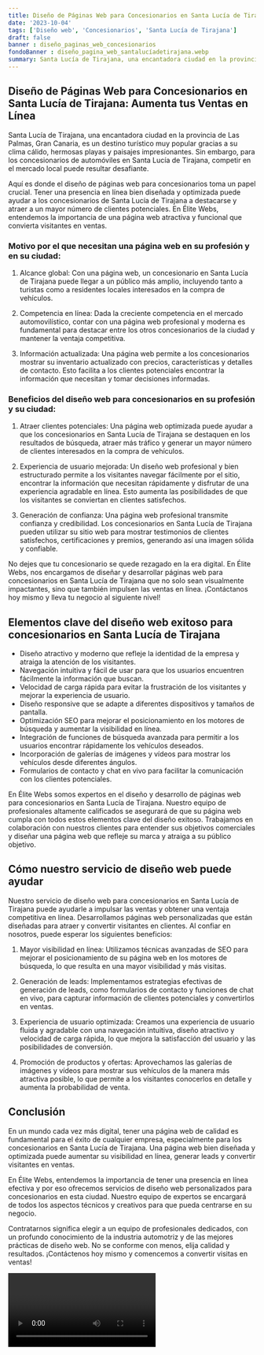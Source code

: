 ```yaml
---
title: Diseño de Páginas Web para Concesionarios en Santa Lucía de Tirajana
date: '2023-10-04'
tags: ['Diseño web', 'Concesionarios', 'Santa Lucía de Tirajana']
draft: false
banner : diseño_paginas_web_concesionarios
fondoBanner : diseño_pagina_web_santalucíadetirajana.webp
summary: Santa Lucía de Tirajana, una encantadora ciudad en la provincia de Las Palmas, Gran Canaria, es un destino turístico muy popular gracias a su clima cálido, hermosas playas y paisajes impresionantes. Sin embargo, para los concesionarios de automóviles en Santa Lucía de Tirajana, competir en el mercado local puede resultar desafiante.
---
```


## Diseño de Páginas Web para Concesionarios en Santa Lucía de Tirajana: Aumenta tus Ventas en Línea

Santa Lucía de Tirajana, una encantadora ciudad en la provincia de Las Palmas, Gran Canaria, es un destino turístico muy popular gracias a su clima cálido, hermosas playas y paisajes impresionantes. Sin embargo, para los concesionarios de automóviles en Santa Lucía de Tirajana, competir en el mercado local puede resultar desafiante.

Aquí es donde el diseño de páginas web para concesionarios toma un papel crucial. Tener una presencia en línea bien diseñada y optimizada puede ayudar a los concesionarios de Santa Lucía de Tirajana a destacarse y atraer a un mayor número de clientes potenciales. En Élite Webs, entendemos la importancia de una página web atractiva y funcional que convierta visitantes en ventas.

### Motivo por el que necesitan una página web en su profesión y en su ciudad:

1. Alcance global: Con una página web, un concesionario en Santa Lucía de Tirajana puede llegar a un público más amplio, incluyendo tanto a turistas como a residentes locales interesados en la compra de vehículos.

2. Competencia en línea: Dada la creciente competencia en el mercado automovilístico, contar con una página web profesional y moderna es fundamental para destacar entre los otros concesionarios de la ciudad y mantener la ventaja competitiva.

3. Información actualizada: Una página web permite a los concesionarios mostrar su inventario actualizado con precios, características y detalles de contacto. Esto facilita a los clientes potenciales encontrar la información que necesitan y tomar decisiones informadas.

### Beneficios del diseño web para concesionarios en su profesión y su ciudad:

1. Atraer clientes potenciales: Una página web optimizada puede ayudar a que los concesionarios en Santa Lucía de Tirajana se destaquen en los resultados de búsqueda, atraer más tráfico y generar un mayor número de clientes interesados en la compra de vehículos.

2. Experiencia de usuario mejorada: Un diseño web profesional y bien estructurado permite a los visitantes navegar fácilmente por el sitio, encontrar la información que necesitan rápidamente y disfrutar de una experiencia agradable en línea. Esto aumenta las posibilidades de que los visitantes se conviertan en clientes satisfechos.

3. Generación de confianza: Una página web profesional transmite confianza y credibilidad. Los concesionarios en Santa Lucía de Tirajana pueden utilizar su sitio web para mostrar testimonios de clientes satisfechos, certificaciones y premios, generando así una imagen sólida y confiable.

No dejes que tu concesionario se quede rezagado en la era digital. En Élite Webs, nos encargamos de diseñar y desarrollar páginas web para concesionarios en Santa Lucía de Tirajana que no solo sean visualmente impactantes, sino que también impulsen las ventas en línea. ¡Contáctanos hoy mismo y lleva tu negocio al siguiente nivel!

<GifSeo />

<Cta />

## Elementos clave del diseño web exitoso para concesionarios en Santa Lucía de Tirajana

- Diseño atractivo y moderno que refleje la identidad de la empresa y atraiga la atención de los visitantes.
- Navegación intuitiva y fácil de usar para que los usuarios encuentren fácilmente la información que buscan.
- Velocidad de carga rápida para evitar la frustración de los visitantes y mejorar la experiencia de usuario.
- Diseño responsive que se adapte a diferentes dispositivos y tamaños de pantalla.
- Optimización SEO para mejorar el posicionamiento en los motores de búsqueda y aumentar la visibilidad en línea.
- Integración de funciones de búsqueda avanzada para permitir a los usuarios encontrar rápidamente los vehículos deseados.
- Incorporación de galerías de imágenes y vídeos para mostrar los vehículos desde diferentes ángulos.
- Formularios de contacto y chat en vivo para facilitar la comunicación con los clientes potenciales.

En Élite Webs somos expertos en el diseño y desarrollo de páginas web para concesionarios en Santa Lucía de Tirajana. Nuestro equipo de profesionales altamente calificados se asegurará de que su página web cumpla con todos estos elementos clave del diseño exitoso. Trabajamos en colaboración con nuestros clientes para entender sus objetivos comerciales y diseñar una página web que refleje su marca y atraiga a su público objetivo.

## Cómo nuestro servicio de diseño web puede ayudar

Nuestro servicio de diseño web para concesionarios en Santa Lucía de Tirajana puede ayudarle a impulsar las ventas y obtener una ventaja competitiva en línea. Desarrollamos páginas web personalizadas que están diseñadas para atraer y convertir visitantes en clientes. Al confiar en nosotros, puede esperar los siguientes beneficios:

1. Mayor visibilidad en línea: Utilizamos técnicas avanzadas de SEO para mejorar el posicionamiento de su página web en los motores de búsqueda, lo que resulta en una mayor visibilidad y más visitas.

2. Generación de leads: Implementamos estrategias efectivas de generación de leads, como formularios de contacto y funciones de chat en vivo, para capturar información de clientes potenciales y convertirlos en ventas.

3. Experiencia de usuario optimizada: Creamos una experiencia de usuario fluida y agradable con una navegación intuitiva, diseño atractivo y velocidad de carga rápida, lo que mejora la satisfacción del usuario y las posibilidades de conversión.

4. Promoción de productos y ofertas: Aprovechamos las galerías de imágenes y vídeos para mostrar sus vehículos de la manera más atractiva posible, lo que permite a los visitantes conocerlos en detalle y aumenta la probabilidad de venta.

## Conclusión

En un mundo cada vez más digital, tener una página web de calidad es fundamental para el éxito de cualquier empresa, especialmente para los concesionarios en Santa Lucía de Tirajana. Una página web bien diseñada y optimizada puede aumentar su visibilidad en línea, generar leads y convertir visitantes en ventas.

En Élite Webs, entendemos la importancia de tener una presencia en línea efectiva y por eso ofrecemos servicios de diseño web personalizados para concesionarios en esta ciudad. Nuestro equipo de expertos se encargará de todos los aspectos técnicos y creativos para que pueda centrarse en su negocio.

Contratarnos significa elegir a un equipo de profesionales dedicados, con un profundo conocimiento de la industria automotriz y de las mejores prácticas de diseño web. No se conforme con menos, elija calidad y resultados. ¡Contáctenos hoy mismo y comencemos a convertir visitas en ventas!

<Video />

<CtaBot job='Concesionarios' city='Santa Lucía de Tirajana'/>

<Gmaps query='Santa Lucía de Tirajana+españa+maps' />